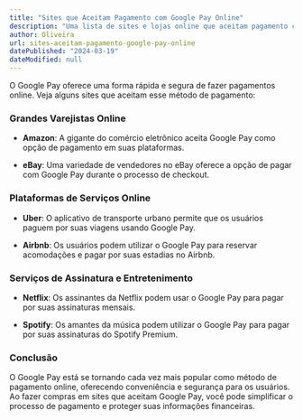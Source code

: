 ```yaml
---
title: "Sites que Aceitam Pagamento com Google Pay Online"
description: "Uma lista de sites e lojas online que aceitam pagamento com Google Pay, proporcionando conveniência e segurança para os usuários."
author: Oliveira
url: sites-aceitam-pagamento-google-pay-online
datePublished: "2024-03-19"
dateModified: null
---
```


O Google Pay oferece uma forma rápida e segura de fazer pagamentos online. Veja alguns sites que aceitam esse método de pagamento:

### Grandes Varejistas Online

- **Amazon**: A gigante do comércio eletrônico aceita Google Pay como opção de pagamento em suas plataformas.

- **eBay**: Uma variedade de vendedores no eBay oferece a opção de pagar com Google Pay durante o processo de checkout.

### Plataformas de Serviços Online

- **Uber**: O aplicativo de transporte urbano permite que os usuários paguem por suas viagens usando Google Pay.

- **Airbnb**: Os usuários podem utilizar o Google Pay para reservar acomodações e pagar por suas estadias no Airbnb.

### Serviços de Assinatura e Entretenimento

- **Netflix**: Os assinantes da Netflix podem usar o Google Pay para pagar por suas assinaturas mensais.

- **Spotify**: Os amantes da música podem utilizar o Google Pay para pagar por suas assinaturas do Spotify Premium.

### Conclusão

O Google Pay está se tornando cada vez mais popular como método de pagamento online, oferecendo conveniência e segurança para os usuários. Ao fazer compras em sites que aceitam Google Pay, você pode simplificar o processo de pagamento e proteger suas informações financeiras.
